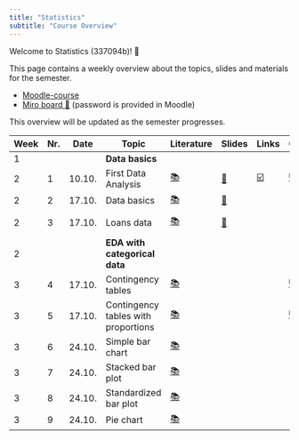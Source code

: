 ```yaml
---
title: "Statistics"
subtitle: "Course Overview"
---
```


Welcome to Statistics (337094b)! 👋  

This page contains a weekly overview about the topics, slides and materials for the semester.

- [Moodle-course](https://moodle.hdm-stuttgart.de/course/view.php?id=2464#section-0)
- [Miro board 📝](https://miro.com/app/board/uXjVNZs0T2Q=/) (password is provided in Moodle)


:::{.callout-note}
This overview will be updated as the semester progresses.
:::

|	Week	|	Nr.	|	Date	|	Topic	|	Literature	|		Slides		|	Links	|	Code	|	Data	|
|	---	|	---	|	---	|	---	|	---	|		---		|	---	|	---	|	---	|
|	1	|		|		|	**Data basics**	|		|				|		|		|		|
|	2	|	1	|	10.10.	|	First Data Analysis	|	[📚](https://openintro-ims.netlify.app/data-hello.html#case-study-stents-strokes)	|		[📑](https://docs.google.com/presentation/d/1YXoCWZv37c3u_cMBc3o2_IG_atDlGdLhCwin_Rciwck/export/pdf)		|	[☑️](https://forms.gle/EJT7mcYgPi8drKgR9)	|	[💻](https://colab.research.google.com/github/kirenz/lab-ims/blob/main/ae/1_netflix.ipynb)	|	[📊](https://docs.google.com/spreadsheets/d/1QO0UfC43YwJ0YIg5LWaYkVUX-qGh93wZZ6JLyHa3_bg/edit?usp=sharing)	|
|	2	|	2	|	17.10.	|	Data basics	|	[📚](https://openintro-ims.netlify.app/data-hello.html#data-basics)	|		[📑](https://docs.google.com/presentation/d/1IlR_HTTNE865xiT3GlXD5_RNZDMMtlbNKRftLXPPmsw/export/pdf)		|		|		|		|
|	2	|	3	|	17.10.	|	Loans data	|	[📚](https://openintro-ims.netlify.app/explore-categorical.html#explore-categorical)	|		[📑](https://docs.google.com/presentation/d/1o0TVpTvndPA1J23CdTtEThYSekjudkGXuW9HiEA65yc/export/pdf)		|		|		|	[💽 loans.csv](https://raw.githubusercontent.com/kirenz/datasets/master/loans.csv)	|
|	2	|		|		|	**EDA with categorical data**	|		|				|		|		|		|
|	3	|	4	|	17.10.	|	Contingency tables	|	[📚](https://openintro-ims.netlify.app/explore-categorical.html#contingency-tables-and-bar-plots)	|	<!--	[📑](https://docs.google.com/presentation/d/1xIfx5wWjSi2ciGDo3OcYmjOYWzQZ5jWC-UwqioKKO6k/export/pdf)	-->	|		|	[💻](https://colab.research.google.com/github/kirenz/lab-altair/blob/main/ae/04-1-contingency-table.ipynb)	|	[💽 loans.csv](https://raw.githubusercontent.com/kirenz/datasets/master/loans.csv)	|
|	3	|	5	|	17.10.	|	Contingency tables with proportions	|	[📚](https://openintro-ims.netlify.app/explore-categorical.html#row-and-column-proportions)	|	<!--	[📑](https://docs.google.com/presentation/d/1fY1jRrnluZg9MDei9hcdtCRmRXlUqCg6lonQVzkItPQ/export/pdf)	-->	|		|	[💻](https://colab.research.google.com/github/kirenz/lab-altair/blob/main/ae/04-3-row-column-proportions.ipynb)	|	[💽 loans.csv](https://raw.githubusercontent.com/kirenz/datasets/master/loans.csv)	|
|	3	|	6	|	24.10.	|	Simple bar chart	|	[📚](https://openintro-ims.netlify.app/explore-categorical.html#contingency-tables-and-bar-plots)	|	<!--	[📑](https://docs.google.com/presentation/d/1RpYvnIxE5QCK3-urCa76CHUvDqOKlFb7TdAn6XgYjew/export/pdf)	-->	|		|		|	[💽 loan50.csv](https://raw.githubusercontent.com/kirenz/datasets/master/loan50.csv)	|
|	3	|	7	|	24.10.	|	Stacked bar plot	|	[📚](https://openintro-ims.netlify.app/explore-categorical.html#bar-plots-with-two-variables)	|	<!--	[📑](https://docs.google.com/presentation/d/1TU5pqJqfgzcBRitDtSxjdRPhwl2TM9Rt3u3FHTPT020/export/pdf)	-->	|		|		|	[💽 loan50.csv](https://raw.githubusercontent.com/kirenz/datasets/master/loan50.csv)	|
|	3	|	8	|	24.10.	|	Standardized bar plot	|	[📚](https://openintro-ims.netlify.app/explore-categorical.html#bar-plots-with-two-variables)	|	<!--	[📑](https://docs.google.com/presentation/d/1BV7XwkZLfTMe5acsDomL3pcSsNhatpswRa11XuzNuLQ/export/pdf)	-->	|		|		|	[💽 loan50.csv](https://raw.githubusercontent.com/kirenz/datasets/master/loan50.csv)	|
|	3	|	9	|	24.10.	|	Pie chart	|	[📚](https://openintro-ims.netlify.app/explore-categorical.html#pie-charts)	|	<!--	[📑](https://docs.google.com/presentation/d/1Ks3jugleTrpLHwI0CDcPl2P7Uvj5z-iR35iTKJeNGxY/export/pdf)	-->	|		|		|		|